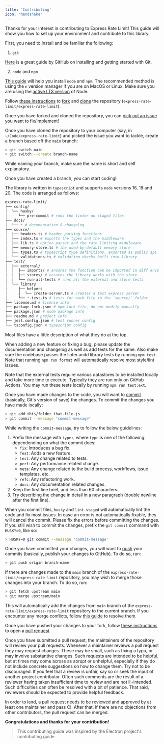 ```yaml
---
title: 'Contributing'
icon: 'handshake'
---
```


Thanks for your interest in contributing to Express Rate Limit! This guide will
show you how to set up your environment and contribute to this library.

<Steps>
<Step title="Setup your environment">

First, you need to install and be familiar the following:

1. `git`

[Here](https://github.com/git-guides) is a great guide by GitHub on installing
and getting started with Git.

2. `node` and `npm`

[This guide](https://nodejs.org/en/download/package-manager/) will help you
install `node` and `npm`. The recommended method is using the `n` version
manager if you are on MacOS or Linux. Make sure you are using the
[active LTS version](https://github.com/nodejs/Release#release-schedule) of
Node.

</Step>
<Step title="Fork the repository">

Follow
[these instructions](https://docs.github.com/en/get-started/quickstart/fork-a-repo)
to
[fork](https://docs.github.com/en/pull-requests/collaborating-with-pull-requests/working-with-forks)
and [clone](https://github.com/git-guides/git-clone) the repository
(`express-rate-limit/express-rate-limit`).

Once you have forked and cloned the repository, you can
[pick out an issue](https://github.com/express-rate-limit/express-rate-limit/issues?q=is%3Aissue+is%3Aopen+sort%3Aupdated-desc)
you want to fix/implement!

</Step>
<Step title="Create a branch">

Once you have cloned the repository to your computer (say, in
`~/Code/express-rate-limit`) and picked the issue you want to tackle, create a
branch based off the `main` branch:

```sh terminal
> git switch main
> git switch --create branch-name
```

While naming your branch, make sure the name is short and self explanatory.

Once you have created a branch, you can start coding!

</Step>
<Step title="Writing code">

The library is written in `typescript` and supports `node` versions 16, 18
and 20. The code is arranged as follows:

<Accordion title="Code Structure">

```sh
express-rate-limit/
├── config/
│  └── husky/
│     └── pre-commit # runs the linter on staged files
├── docs/
│  └── * # documentation & changelog
├── source/
│  ├── headers.ts # header parsing functions
│  ├── index.ts # exports the types and the middleware
│  ├── lib.ts # option parser and the rate limiting middleware
│  ├── memory-store.ts # the used-by-default memory store
│  ├── types.ts # typescript type definitions, exported as public api
│  └── validations.ts # validation checks built into library
├── test/
│  ├── external/
│  │  ├── imports/ # ensures the function can be imported in diff envs
│  │  ├── stores/ # ensures the library works with the store
│  │  └── run-all-tests # runs all the external and store tests
│  └── library
│     ├── helpers
│     │  └── create-server.ts # creates a test express server
│     └── *-test.ts # tests for each file in the `source/` folder
├── license.md # license info
├── package-lock.json # npm lock file, do not modify manually
├── package.json # node package info
├── readme.md # project info
├── jest.config.json # test runner config
└── tsconfig.json # typescript config
```

</Accordion>

<Note> Most files have a little description of what they do at the top. </Note>

</Step>
<Step title="Documentation and testing">

When adding a new feature or fixing a bug, please update the documentation and
changelog as well as add tests for the same. Also make sure the codebase passes
the linter andd library tests by running `npm test`. Note that running
`npm run format` will automatically resolve most style/lint issues.

<Note>

Note that the external tests require various datastores to be installed locally
and take more time to execute. Typically they are run only on GitHub Actions.
You may run these tests locally by running `npm run test:ext`.

</Note>

</Step>
<Step title="Making a commit">

Once you have made changes to the code, you will want to
[commit](https://github.com/git-guides/git-commit) (basically, Git's version of
save) the changes. To commit the changes you have made locally:

```sh terminal
> git add this/folder that-file.js
> git commit --message 'commit-message'
```

While writing the `commit-message`, try to follow the below guidelines:

1. Prefix the message with `type:`, where `type` is one of the following
   dependending on what the commit does:
   - `fix`: Introduces a bug fix.
   - `feat`: Adds a new feature.
   - `test`: Any change related to tests.
   - `perf`: Any performance related change.
   - `meta`: Any change related to the build process, workflows, issue
     templates, etc.
   - `refc`: Any refactoring work.
   - `docs`: Any documentation related changes.
2. Keep the first line brief, and less than 60 characters.
3. Try describing the change in detail in a new paragraph (double newline after
   the first line).

When you commit files, `husky` and `lint-staged` will automatically lint the
code and fix most issues. In case an error is not automatically fixable, they
will cancel the commit. Please fix the errors before committing the changes. If
you still wish to commit the changes, prefix the `git commit` command with
`HUSKY=0`, like so:

```sh terminal
> HUSKY=0 git commit --message 'commit-message'
```

</Step>
<Step title="Pushing your changes">

Once you have committed your changes, you will want to
[push](https://github.com/git-guides/git-push) your commits (basically, publish
your changes to GitHub). To do so, run:

```sh terminal
> git push origin branch-name
```

If there are changes made to the `main` branch of the
`express-rate-limit/express-rate-limit` repository, you may wish to merge those
changes into your branch. To do so, run:

```sh terminal
> git fetch upstream main
> git merge upstream/main
```

This will automatically add the changes from `main` branch of the
`express-rate-limit/express-rate-limit` repository to the current branch. If you
encounter any merge conflicts, follow
[this guide](https://docs.github.com/en/pull-requests/collaborating-with-pull-requests/addressing-merge-conflicts/resolving-a-merge-conflict-using-the-command-line)
to resolve them.

</Step>
<Step title="Opening a pull request">

Once you have pushed your changes to your fork, follow
[these instructions](https://docs.github.com/en/pull-requests/collaborating-with-pull-requests/proposing-changes-to-your-work-with-pull-requests/creating-a-pull-request-from-a-fork)
to open a
[pull request](https://docs.github.com/en/pull-requests/collaborating-with-pull-requests/proposing-changes-to-your-work-with-pull-requests/about-pull-requests).

</Step>
</Steps>

Once you have submitted a pull request, the maintainers of the repository will
review your pull requests. Whenever a maintainer reviews a pull request they may
request changes. These may be small, such as fixing a typo, or may involve
substantive changes. Such requests are intended to be helpful, but at times may
come across as abrupt or unhelpful, especially if they do not include concrete
suggestions on how to change them. Try not to be discouraged. If you feel that a
review is unfair, say so or seek the input of another project contributor. Often
such comments are the result of a reviewer having taken insufficient time to
review and are not ill-intended. Such difficulties can often be resolved with a
bit of patience. That said, reviewers should be expected to provide helpful
feedback.

In order to land, a pull request needs to be reviewed and approved by at least
one maintainer and pass CI. After that, if there are no objections from other
contributors, the pull request can be merged.

**Congratulations and thanks for your contribution!**

> This contributing guide was inspired by the Electron project's contributing
> guide.
